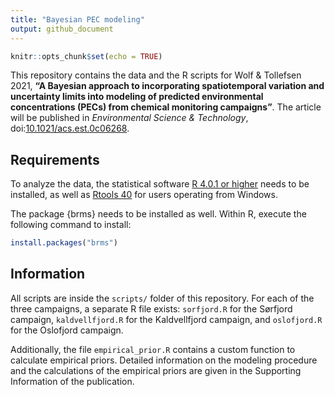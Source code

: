 ```yaml
---
title: "Bayesian PEC modeling"
output: github_document
---
```


```r
knitr::opts_chunk$set(echo = TRUE)
```

This repository contains the data and the R scripts for Wolf & Tollefsen 2021, **"A Bayesian approach to incorporating spatiotemporal variation and uncertainty limits into modeling of predicted environmental concentrations (PECs) from chemical monitoring campaigns"**. The article will be published in *Environmental Science & Technology*, doi\:[10.1021/acs.est.0c06268](https://doi.org/10.1021/acs.est.0c06268).

## Requirements
To analyze the data, the statistical software [R 4.0.1 or higher](https://cloud.r-project.org/) needs to be installed, as well as [Rtools 40](https://cloud.r-project.org/bin/windows/Rtools/) for users operating from Windows. 

The package {brms} needs to be installed as well. Within R, execute the following command to install:
```r
install.packages("brms")
```

## Information
All scripts are inside the `scripts/` folder of this repository. For each of the three campaigns, a separate R file exists: `sorfjord.R` for the Sørfjord campaign, `kaldvellfjord.R` for the Kaldvellfjord campaign, and `oslofjord.R` for the Oslofjord campaign. 

Additionally, the file `empirical_prior.R` contains a custom function to calculate empirical priors. Detailed information on the modeling procedure and the calculations of the empirical priors are given in the Supporting Information of the publication.
